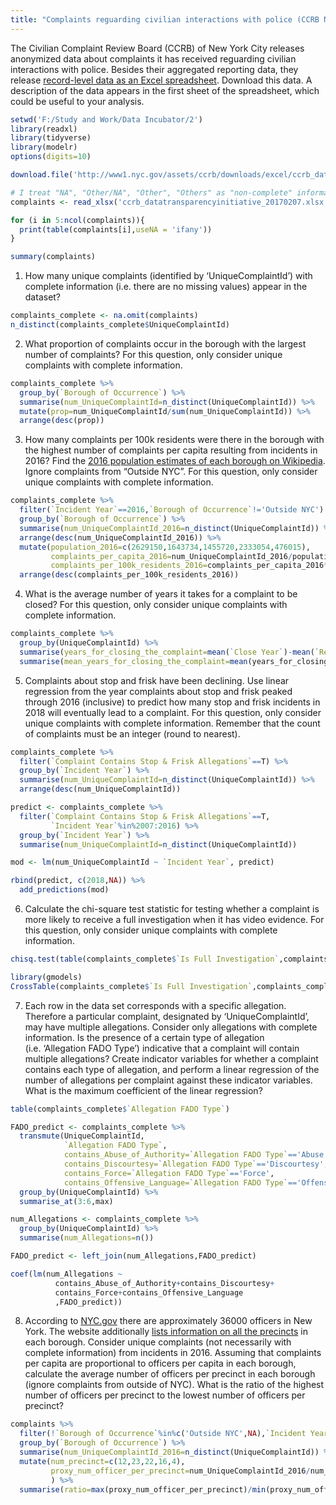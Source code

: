 ---
title: "Complaints reguarding civilian interactions with police (CCRB NYC)"
---
The Civilian Complaint Review Board (CCRB) of New York City releases anonymized data about complaints it has received reguarding civilian interactions with police. Besides their aggregated reporting data, they release [record-level data as an Excel spreadsheet](http://www1.nyc.gov/assets/ccrb/downloads/excel/ccrb_datatransparencyinitiative_20170207.xlsx). Download this data. A description of the data appears in the first sheet of the spreadsheet, which could be useful to your analysis. 
```{r}
setwd('F:/Study and Work/Data Incubator/2')
library(readxl)
library(tidyverse)
library(modelr)
options(digits=10)
```

```{r}
download.file('http://www1.nyc.gov/assets/ccrb/downloads/excel/ccrb_datatransparencyinitiative_20170207.xlsx', destfile = 'ccrb_datatransparencyinitiative_20170207.xlsx', mode = 'wb')
```

```{r}
# I treat "NA", "Other/NA", "Other", "Others" as "non-complete" information. Depending on how you treat what value to be considered as "non-complete" information, our answers may vary.
complaints <- read_xlsx('ccrb_datatransparencyinitiative_20170207.xlsx', 2, na=c('NA','Other/NA','Other','Others'))
```

```{r}
for (i in 5:ncol(complaints)){
  print(table(complaints[i],useNA = 'ifany'))
}
```

```{r}
summary(complaints)
```

1. How many unique complaints (identified by 'UniqueComplaintId') with complete information (i.e. there are no missing values) appear in the dataset? 
```{r}
complaints_complete <- na.omit(complaints)
n_distinct(complaints_complete$UniqueComplaintId)
```

2. What proportion of complaints occur in the borough with the largest number of complaints? For this question, only consider unique complaints with complete information.
```{r}
complaints_complete %>%
  group_by(`Borough of Occurrence`) %>%
  summarise(num_UniqueComplaintId=n_distinct(UniqueComplaintId)) %>%
  mutate(prop=num_UniqueComplaintId/sum(num_UniqueComplaintId)) %>%
  arrange(desc(prop))
```

3. How many complaints per 100k residents were there in the borough with the highest number of complaints per capita resulting from incidents in 2016? Find the [2016 population estimates of each borough on Wikipedia](https://en.wikipedia.org/wiki/Demographics_of_New_York_City). Ignore complaints from "Outside NYC". For this question, only consider unique complaints with complete information. 
```{r}
complaints_complete %>%
  filter(`Incident Year`==2016,`Borough of Occurrence`!='Outside NYC') %>%
  group_by(`Borough of Occurrence`) %>%
  summarise(num_UniqueComplaintId_2016=n_distinct(UniqueComplaintId)) %>%
  arrange(desc(num_UniqueComplaintId_2016)) %>%
  mutate(population_2016=c(2629150,1643734,1455720,2333054,476015),
         complaints_per_capita_2016=num_UniqueComplaintId_2016/population_2016,
         complaints_per_100k_residents_2016=complaints_per_capita_2016*100000) %>% 
  arrange(desc(complaints_per_100k_residents_2016))
```

4. What is the average number of years it takes for a complaint to be closed? For this question, only consider unique complaints with complete information.
```{r}
complaints_complete %>%
  group_by(UniqueComplaintId) %>%
  summarise(years_for_closing_the_complaint=mean(`Close Year`)-mean(`Received Year`)) %>%
  summarise(mean_years_for_closing_the_complaint=mean(years_for_closing_the_complaint))
```

5. Complaints about stop and frisk have been declining. Use linear regression from the year complaints about stop and frisk peaked through 2016 (inclusive) to predict how many stop and frisk incidents in 2018 will eventually lead to a complaint. For this question, only consider unique complaints with complete information. Remember that the count of complaints must be an integer (round to nearest). 
```{r}
complaints_complete %>%
  filter(`Complaint Contains Stop & Frisk Allegations`==T) %>%
  group_by(`Incident Year`) %>%
  summarise(num_UniqueComplaintId=n_distinct(UniqueComplaintId)) %>%
  arrange(desc(num_UniqueComplaintId))
```

```{r}
predict <- complaints_complete %>%
  filter(`Complaint Contains Stop & Frisk Allegations`==T,
         `Incident Year`%in%2007:2016) %>%
  group_by(`Incident Year`) %>%
  summarise(num_UniqueComplaintId=n_distinct(UniqueComplaintId))

mod <- lm(num_UniqueComplaintId ~ `Incident Year`, predict)

rbind(predict, c(2018,NA)) %>%
  add_predictions(mod)
```

6. Calculate the chi-square test statistic for testing whether a complaint is more likely to receive a full investigation when it has video evidence. For this question, only consider unique complaints with complete information. 
```{r}
chisq.test(table(complaints_complete$`Is Full Investigation`,complaints_complete$`Complaint Has Video Evidence`))
```
```{r}
library(gmodels)
CrossTable(complaints_complete$`Is Full Investigation`,complaints_complete$`Complaint Has Video Evidence`,prop.t=F, prop.r=F, prop.c=F,prop.chisq=F,chisq=T)
```

7. Each row in the data set corresponds with a specific allegation. Therefore a particular complaint, designated by 'UniqueComplaintId', may have multiple allegations. Consider only allegations with complete information. Is the presence of a certain type of allegation (i.e. 'Allegation FADO Type') indicative that a complaint will contain multiple allegations? Create indicator variables for whether a complaint contains each type of allegation, and perform a linear regression of the number of allegations per complaint against these indicator variables. What is the maximum coefficient of the linear regression? 
```{r}
table(complaints_complete$`Allegation FADO Type`)
```

```{r}
FADO_predict <- complaints_complete %>%
  transmute(UniqueComplaintId,
            `Allegation FADO Type`,
            contains_Abuse_of_Authority=`Allegation FADO Type`=='Abuse of Authority',
            contains_Discourtesy=`Allegation FADO Type`=='Discourtesy',
            contains_Force=`Allegation FADO Type`=='Force',
            contains_Offensive_Language=`Allegation FADO Type`=='Offensive Language') %>%
  group_by(UniqueComplaintId) %>%
  summarise_at(3:6,max)

num_Allegations <- complaints_complete %>%
  group_by(UniqueComplaintId) %>%
  summarise(num_Allegations=n())

FADO_predict <- left_join(num_Allegations,FADO_predict)
```

```{r}
coef(lm(num_Allegations ~ 
          contains_Abuse_of_Authority+contains_Discourtesy+
          contains_Force+contains_Offensive_Language
          ,FADO_predict))
```

8. According to [NYC.gov](http://www1.nyc.gov/site/nypd/about/about-nypd/about-nypd-landing.page) there are approximately 36000 officers in New York. The website additionally [lists information on all the precincts](https://www1.nyc.gov/site/nypd/bureaus/patrol/precincts-landing.page) in each borough. Consider unique complaints (not necessarily with complete information) from incidents in 2016. Assuming that complaints per capita are proportional to officers per capita in each borough, calculate the average number of officers per precinct in each borough (ignore complaints from outside of NYC). What is the ratio of the highest number of officers per precinct to the lowest number of officers per precinct? 
```{r}
complaints %>%
  filter(!`Borough of Occurrence`%in%c('Outside NYC',NA),`Incident Year`==2016) %>%
  group_by(`Borough of Occurrence`) %>%
  summarise(num_UniqueComplaintId_2016=n_distinct(UniqueComplaintId)) %>%
  mutate(num_precinct=c(12,23,22,16,4),
         proxy_num_officer_per_precinct=num_UniqueComplaintId_2016/num_precinct
         ) %>%
  summarise(ratio=max(proxy_num_officer_per_precinct)/min(proxy_num_officer_per_precinct))
```

